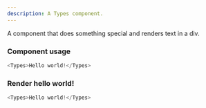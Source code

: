 ```yaml
---
description: A Types component.
---
```



A component that does something special and renders text in a div.

### Component usage
```js
<Types>Hello world!</Types>
```

### Render hello world!

```js live
<Types>Hello world!</Types>
```
